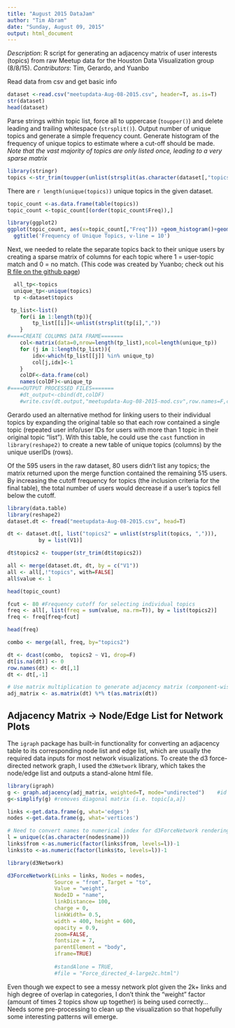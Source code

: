 ```yaml
---
title: "August 2015 DataJam"
author: "Tim Abram"
date: "Sunday, August 09, 2015"
output: html_document
---
```

_Description_: R script for generating an adjacency matrix of user interests (topics) from raw Meetup data for the Houston Data Visualization group (8/8/15). 
_Contributors_: Tim, Gerardo, and Yuanbo  


Read data from csv and get basic info
```r
dataset <-read.csv("meetupdata-Aug-08-2015.csv", header=T, as.is=T)
str(dataset)
head(dataset)
```
Parse strings within topic list, force all to uppercase (`toupper()`) and delete leading and trailing whitespace (`strsplit()`). Output number of unique topics and generate a simple frequency count. Generate histogram of the frequency of unique topics to estimate where a cut-off should be made. _Note that the vast majority of topics are only listed once, leading to a very sparse matrix_

```r
library(stringr)
topics <-str_trim(toupper(unlist(strsplit(as.character(dataset[,"topics"]), ","))))
```
There are `r length(unique(topics))` unique topics in the given dataset.
```r
topic_count <-as.data.frame(table(topics))
topic_count <-topic_count[(order(topic_count$Freq)),]

library(ggplot2)
ggplot(topic_count, aes(x=topic_count[,"Freq"])) +geom_histogram()+geom_vline(x=10)+
  ggtitle('Frequency of Unique Topics, v-line = 10')
```

Next, we needed to relate the separate topics back to their unique users by creating a sparse matrix of columns for each topic where 1 = user-topic match and 0 = no match. (This code was created by Yuanbo; check out his [R file on the github page](https://github.com/houstondatavis/data-jam-august-2015/blob/master/Table_R_Code.R))

```r
  all_tp<-topics
  unique_tp<-unique(topics)
  tp <-dataset$topics

 tp_list<-list()
    for(i in 1:length(tp)){
        tp_list[[i]]<-unlist(strsplit(tp[i],","))
    }
#====CREATE COLUMNS DATA FRAME=======
    col<-matrix(data=0,nrow=length(tp_list),ncol=length(unique_tp))
    for (j in 1:length(tp_list)){
        idx<-which(tp_list[[j]] %in% unique_tp)
        col[j,idx]<-1
    }
    colDF<-data.frame(col)
    names(colDF)<-unique_tp
#====OUTPUT PROCESSED FILES=======
    #dt_output<-cbind(dt,colDF)
    #write.csv(dt.output,"meetupdata-Aug-08-2015-mod.csv",row.names=F,col.names=T)
```

Gerardo used an alternative method for linking users to their individual topics by expanding the original table so that each row contained a single topic (repeated user info/user IDs for users with more than 1 topic in their original topic "list"). With this table, he could use the `cast` function in `library(reshape2)`  to create a new table of unique topics (columns) by the unique userIDs (rows).  


Of the 595 users in the raw dataset, 80 users didn't list any topics; the matrix returned upon the merge function contained the remaining 515 users. By increasing the cutoff frequency for topics (the inclusion criteria for the final table), the total number of users would decrease if a user's topics fell below the cutoff. 

```r
library(data.table)
library(reshape2)
dataset.dt <- fread("meetupdata-Aug-08-2015.csv", head=T)

dt <- dataset.dt[, list("topics2" = unlist(strsplit(topics, ","))),
          by = list(V1)]

dt$topics2 <- toupper(str_trim(dt$topics2))

all <- merge(dataset.dt, dt, by = c("V1"))
all <- all[,!"topics", with=FALSE]
all$value <- 1

head(topic_count)

fcut <- 80 #Frequency cutoff for selecting individual topics
freq <- all[, list(freq = sum(value, na.rm=T)), by = list(topics2)]
freq <- freq[freq>fcut]

head(freq)

combo <- merge(all, freq, by="topics2")

dt <- dcast(combo,  topics2 ~ V1, drop=F)
dt[is.na(dt)] <- 0
row.names(dt) <- dt[,1]
dt <- dt[,-1]

# Use matrix multiplication to generate adjacency matrix (component-wise addition)
adj_matrix <- as.matrix(dt) %*% t(as.matrix(dt))
```

## Adjacency Matrix -> Node/Edge List for Network Plots
The `igraph` package has built-in functionality for converting an adjacency table to its corresponding node list and edge list, which are usually the required data inputs for most network visualizations. To create the d3 force-directed network graph, I used the `d3Network` library, which takes the node/edge list and outputs a stand-alone html file. 

```r
library(igraph)
g <- graph.adjacency(adj_matrix, weighted=T, mode="undirected")    #id starts from 0 (in igraph)
g<-simplify(g) #removes diagonal matrix (i.e. topic[a,a])

links <-get.data.frame(g, what='edges') 
nodes <-get.data.frame(g, what='vertices')

# Need to convert names to numerical index for d3ForceNetwork rendering
l = unique(c(as.character(nodes$name)))
links$from <-as.numeric(factor(links$from, levels=l))-1
links$to <-as.numeric(factor(links$to, levels=l))-1

library(d3Network)

d3ForceNetwork(Links = links, Nodes = nodes,
               Source = "from", Target = "to",
               Value = "weight",
               NodeID = "name",
               linkDistance= 100,
               charge = 0,
               linkWidth= 0.5,
               width = 400, height = 600,
               opacity = 0.9, 
               zoom=FALSE, 
               fontsize = 7,
               parentElement = "body",
               iframe=TRUE)
               
               #standAlone = TRUE,
               #file = "Force_directed_4-large2c.html")

```

Even though we expect to see a messy network plot given the 2k+ links and high degree of overlap in categories, I don't think the "weight" factor (amount of times 2 topics show up together) is being used correctly... 
Needs some pre-processing to clean up the visualization so that hopefully some interesting patterns will emerge. 